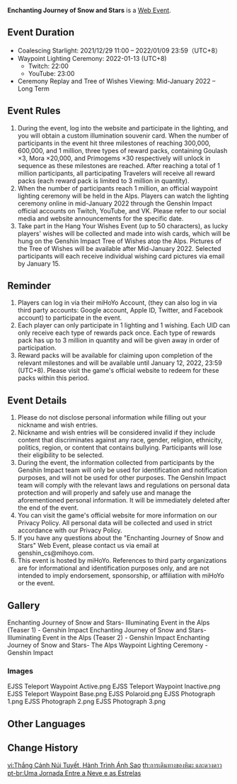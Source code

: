{{Event
| name = Enchanting Journey of Snow and Stars
| image = Enchanting Journey of Snow and Stars.png
| type = Web
| time_known = yes
| time_start = 2021-12-29 11:00:00
| time_start_offset = GMT+8
| time_end = 2022-01-09 23:59:59
| time_end_offset = GMT+8
| link = https://genshin.hoyoverse.com/en/news/detail/17922
| link2 = https://genshin.hoyoverse.com/en/news/detail/18103
| link2name = Second Announcement
| link3 = https://webstatic-sea.mihoyo.com/ys/event/e20211229-snow/index.html
| link3name = Event Page
}}
'''Enchanting Journey of Snow and Stars''' is a [[Web Event]].

==Event Duration==
* Coalescing Starlight: 2021/12/29 11:00 – 2022/01/09 23:59（UTC+8）
* Waypoint Lighting Ceremony: 2022-01-13 (UTC+8)
** Twitch: 22:00
** YouTube: 23:00
* Ceremony Replay and Tree of Wishes Viewing: Mid-January 2022 – Long Term

==Event Rules==
# During the event, log into the website and participate in the lighting, and you will obtain a custom illumination souvenir card. When the number of participants in the event hit three milestones of reaching 300,000, 600,000, and 1 million, three types of reward packs, containing Goulash ×3, Mora ×20,000, and Primogems ×30 respectively will unlock in sequence as these milestones are reached. After reaching a total of 1 million participants, all participating Travelers will receive all reward packs (each reward pack is limited to 3 million in quantity).
# When the number of participants reach 1 million, an official waypoint lighting ceremony will be held in the Alps. Players can watch the lighting ceremony online in mid-January 2022 through the Genshin Impact official accounts on Twitch, YouTube, and VK. Please refer to our social media and website announcements for the specific date.
# Take part in the Hang Your Wishes Event (up to 50 characters), as lucky players' wishes will be collected and made into wish cards, which will be hung on the Genshin Impact Tree of Wishes atop the Alps. Pictures of the Tree of Wishes will be available after Mid-January 2022. Selected participants will each receive individual wishing card pictures via email by January 15.

==Reminder==
# Players can log in via their miHoYo Account, (they can also log in via third party accounts: Google account, Apple ID, Twitter, and Facebook account) to participate in the event.
# Each player can only participate in 1 lighting and 1 wishing. Each UID can only receive each type of rewards pack once. Each type of rewards pack has up to 3 million in quantity and will be given away in order of participation.
# Reward packs will be available for claiming upon completion of the relevant milestones and will be available until January 12, 2022, 23:59 (UTC+8). Please visit the game's official website to redeem for these packs within this period.

==Event Details==
# Please do not disclose personal information while filling out your nickname and wish entries.
# Nickname and wish entries will be considered invalid if they include content that discriminates against any race, gender, religion, ethnicity, politics, region, or content that contains bullying. Participants will lose their eligibility to be selected.
# During the event, the information collected from participants by the Genshin Impact team will only be used for identification and notification purposes, and will not be used for other purposes. The Genshin Impact team will comply with the relevant laws and regulations on personal data protection and will properly and safely use and manage the aforementioned personal information. It will be immediately deleted after the end of the event.
# You can visit the game's official website for more information on our Privacy Policy. All personal data will be collected and used in strict accordance with our Privacy Policy.
# If you have any questions about the "Enchanting Journey of Snow and Stars" Web Event, please contact us via email at genshin_cs@mihoyo.com.
# This event is hosted by miHoYo. References to third party organizations are for informational and identification purposes only, and are not intended to imply endorsement, sponsorship, or affiliation with miHoYo or the event.

==Gallery==
<gallery hideaddbutton="true" captionalign="center">
Enchanting Journey of Snow and Stars- Illuminating Event in the Alps (Teaser 1) - Genshin Impact
Enchanting Journey of Snow and Stars- Illuminating Event in the Alps (Teaser 2) - Genshin Impact
Enchanting Journey of Snow and Stars- The Alps Waypoint Lighting Ceremony - Genshin Impact
</gallery>

===Images===
<gallery hideaddbutton="true" captionalign="center">
EJSS Teleport Waypoint Active.png
EJSS Teleport Waypoint Inactive.png
EJSS Teleport Waypoint Base.png
EJSS Polaroid.png
EJSS Photograph 1.png
EJSS Photograph 2.png
EJSS Photograph 3.png
</gallery>

==Other Languages==
{{Other Languages|default_hidden = 1
|en      = Enchanting Journey of Snow and Stars
|zhs     = 雪峰胜景<!--,--> 星耀奇旅
|zhs_rm  = Xuěfēng Shèngjǐng<!--,--> Xīngyào Qílǚ
|zht     = 雪峰勝景<!--,--> 星耀奇旅
|zht_rm  = Xuěfēng Shèngjǐng<!--,--> Xīngyào Qílǚ
|ja      = 壮大なる銀嶺<!--,--> 星に照らされし旅
|ja_rm   = Soudai-naru Ginrei<!--,--> Hoshi ni Terasareshi Tabi{{Assumed}}
|ko      = 설봉의 절경<!--,--> 반짝이는 별의 여정
|ko_rm   = Seolbong-ui Jeolgyeong<!--,--> Banjjagineun Byeol-ui Yeojeong
|es      = Un camino de copos y estrellas
|fr      = Lumières et neige éternelle
|ru      = Звёздный путь среди снегов
|th      = การเดินทางของ หิมะและดวงดาว
|th_rm   = Kan Doenthang Khong Hima Lae Duangdao
|vi      = Thắng Cảnh Núi Tuyết<!--,--> Hành Trình Ánh Sao
|de      = Zauberhafte Reise durch Schnee und Sterne
|id      = Perjalanan Bersama Bintang di Gunung Salju
|pt      = Uma Jornada Entre a Neve e as Estrelas
}}

==Change History==
{{Change History|2.3}}

[[vi:Thắng Cảnh Núi Tuyết, Hành Trình Ánh Sao]]
[[th:การเดินทางของหิมะ และดวงดาว]]
[[pt-br:Uma Jornada Entre a Neve e as Estrelas]]
